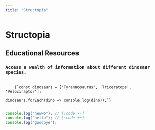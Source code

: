 ```yaml
---
title: "Structopia"
---
```


<main>

<h1 className="text-2xl font-bold text-neutral-50">Structopia</h1>

<div className="p-4 text-green-900">

  <h2 className="text-sm font-bold text-neutral-300">Educational Resources</h2>
  <h3 className="text-xs text-red-400">

    Access a wealth of information about different dinosaur species.

  </h3>
</div>

</main>

<pre className="shiki" data-language="javascript">
  <code>
    {`const dinosaurs = ['Tyrannosaurus', 'Triceratops', 'Velociraptor'];

dinosaurs.forEach(dino => console.log(dino));`}
  </code>
</pre>

```ts
console.log("hewwo"); // [!code --]
console.log("hello"); // [!code ++]
console.log("goodbye");
```
